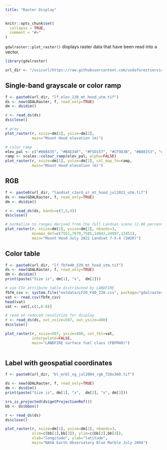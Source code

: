 ```yaml
---
title: "Raster Display"
---
```


```r
knitr::opts_chunk$set(
  collapse = TRUE,
  comment = "#>"
)
```

`gdalraster::plot_raster()` displays raster data that have been read into a vector.

```r
library(gdalraster)

url_dir <- "/vsicurl/https://raw.githubusercontent.com/usdaforestservice/gdalraster/main/sample-data/"
```

## Single-band grayscale or color ramp

```r
f <- paste0(url_dir, "lf_elev_220_mt_hood_utm.tif")
ds <- new(GDALRaster, f, read_only=TRUE)
dm <- ds$dim()

r <- read_ds(ds)
ds$close()

# gray
plot_raster(r, xsize=dm[1], ysize=dm[2],
            main="Mount Hood elevation (m)")

# color ramp
elev_pal <- c("#008435", "#B4E34F", "#F5D157", "#CF983B", "#B08153", "#FFFFFF")
ramp <- scales::colour_ramp(elev_pal, alpha=FALSE)
plot_raster(r, xsize=dm[1], ysize=dm[2], col_map_fn=ramp,
            main="Mount Hood elevation (m)")

```

## RGB

```r
f <- paste0(url_dir, "landsat_c2ard_sr_mt_hood_jul2022_utm.tif")
ds <- new(GDALRaster, f, read_only=TRUE)
dm <- ds$dim()

r <- read_ds(ds, bands=c(7,5,4))
ds$close()

# normalize to ranges derived from the full Landsat scene (2-98 percentiles)
plot_raster(r, xsize=dm[1], ysize=dm[2], nbands=3,
            minmax_def=c(7551,7679,7585,14842,24997,12451),
            main="Mount Hood July 2022 Landsat 7-5-4 (SWIR)")

```

## Color table

```r
f <- paste0(url_dir, "lf_fbfm40_220_mt_hood_utm.tif")
ds <- new(GDALRaster, f, read_only=TRUE)
dm <- ds$dim()
print(paste("Size is", dm[1], "x",  dm[2]))

# use CSV attribute table distributed by LANDFIRE
fbfm_csv <- system.file("extdata/LF20_F40_220.csv", package="gdalraster")
vat <- read.csv(fbfm_csv)
head(vat)
vat <- vat[,c(1,6:8)]

# read at reduced resolution for display
r <- read_ds(ds, out_xsize=507, out_ysize=400)
ds$close()

plot_raster(r, xsize=507, ysize=400, col_tbl=vat,
            interpolate=FALSE,
            main="LANDFIRE surface fuel class (FBFM40)")
 
```

## Label with geospatial coordinates

```r
f <- paste0(url_dir, "bl_mrbl_ng_jul2004_rgb_720x360.tif")

ds <- new(GDALRaster, f, read_only=TRUE)
dm <- ds$dim()
print(paste("Size is", dm[1], "x",  dm[2], "x", dm[3]))

srs_is_projected(ds$getProjectionRef())
bb <- ds$bbox()

r <- read_ds(ds)
ds$close()

plot_raster(r, xsize=dm[1], ysize=dm[2], nbands=3,
            xlim=c(bb[1],bb[3]), ylim=c(bb[2],bb[4]),
            xlab="longitude", ylab="latitude",
            main="NASA Earth Observatory Blue Marble July 2004")

```

